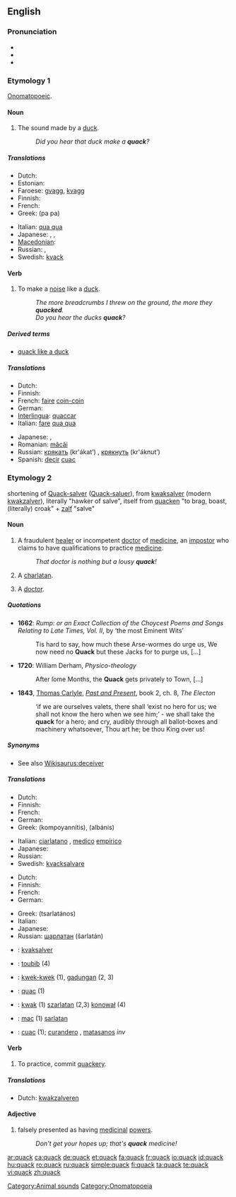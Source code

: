 ==English==

===Pronunciation===
* {{IPA|/kwæk/}}
* {{audio|en-us-quack.ogg|Audio (US)}}
* {{rhymes|æk}}

===Etymology 1===
[[onomatopoeic|Onomatopoeic]].

====Noun====
{{en-noun}}

# The sound made by a [[duck]].
#: ''Did you hear that duck make a '''quack'''?''

=====Translations=====
{{trans-top|sound made by a duck}}
* Dutch: {{t+|nl|kwak}}
* Estonian: {{t+|et|prääks}}
* Faroese: [[gvagg]], [[kvagg]]
* Finnish: {{t-|fi|kvaak}}
* French: {{t+|fr|coin-coin}}
* Greek: {{t|el|πα πα|sc=Grek}} (pa pa)
{{trans-mid}}
* Italian: [[qua qua]] {{m}}
* Japanese: {{t|ja|ガー ガー|tr=gā-gā|sc=Jpan}}, {{t|ja|クェッ クェッ|tr=quek-quek|sc=Jpan}}, {{t|ja|クワッ クワッ|tr=quwak-quwak|sc=Jpan}}
* [[Macedonian]]: {{t|mk|квак|tr=kvák|sc=Cyrl}}
* Russian: {{t-|ru|кря-кря|tr=kr'a-kr'a|sc=Cyrl}}, {{t+|ru|кряканье|n|tr=kr'ákan'je|sc=Cyrl}}
* Swedish: [[kvack]] {{n}}
{{trans-bottom}}

====Verb====
{{en-verb}}

# To make a [[noise]] like a [[duck]].
#: ''The more breadcrumbs I threw on the ground, the more they '''quacked'''.''
#: ''Do you hear the ducks '''quack'''?''

=====Derived terms=====
* [[quack like a duck‎]]

=====Translations=====
{{trans-top|to make a noise like a duck}}
* Dutch: {{t-|nl|kwaken}}
* Finnish: {{t-|fi|vaakkua}}
* French: [[faire]] [[coin-coin]]
* German: {{t+|de|quaken}}
* [[Interlingua]]: [[quaccar]]
* Italian: [[fare]] [[qua qua]]
{{trans-mid}}
* Japanese: {{qualifier|duck}} {{t|ja|ガーガーと鳴く|tr=gā-gā to naku|sc=Jpan}}, {{qualifier|colloquial|human}} {{t|ja|ガヤガヤしゃべる|tr=gayagaya shaberu|sc=Jpan}}
* Romanian: [[măcăi]]
* Russian: [[крякать]] (kr'ákat’) {{impf}}, [[крякнуть]] (kr'áknut’) {{pf}}
* Spanish: [[decir]] [[cuac]]
{{trans-bottom}}

===Etymology 2===
{{wikipedia}}
shortening of  [[Quack-salver]] ([[Quack-saluer]]), from {{etyl|dum}} [[kwaksalver]] (modern [[kwakzalver]]), literally "hawker of salve", itself from [[quacken]] "to brag, boast, (literally) croak" + [[zalf]] "salve" 

====Noun====
{{en-noun}}

# A fraudulent [[healer]] or incompetent [[doctor]] of [[medicine]], an [[impostor]] who claims to have qualifications to practice [[medicine]].
#: ''That doctor is nothing but a lousy '''quack'''!''
# A [[charlatan]]. <!-- #:''What a '''quack''' he is, saying that's an organic [[Viagra]]™ !'' -->
# {{slang}} A [[doctor]].

=====Quotations=====
* '''1662''': ''Rump: or an Exact Collection of the Choycest Poems and Songs Relating to Late Times, Vol. II'', by ‘the most Eminent Wits’
*: Tis hard to say, how much these Arse-wormes do urge us, We now need no '''Quack''' but these Jacks for to purge us, [...]
* '''1720''': William Derham, ''Physico-theology''
*: After ſome Months, the '''Quack''' gets privately to Town, [...]
* '''1843''', [[:w:Thomas Carlyle|Thomas Carlyle]], ''[[:w:Past and Present (book)|Past and Present]]'', book 2, ch. 8, ''The Electon''
*: ‘if we are ourselves valets, there shall ‘exist no hero for us; we shall not know the hero when we see him;’ - we shall take the '''quack''' for a hero; and cry, audibly through all ballot-boxes and machinery whatsoever, Thou art he; be thou King over us!

=====Synonyms=====
* See also [[Wikisaurus:deceiver]]

=====Translations=====
{{trans-top|fraudulent or incompetent doctor of medicine}}
* Dutch: {{t+|nl|kwakzalver|m}}
* Finnish: {{t+|fi|puoskari}}
* French: {{t+|fr|charlatan|m}}
* German: {{t+|de|Quacksalber|m}}
* Greek: {{t|el|κομπογιαννίτης|m|sc=Grek}} (kompoyannítis), {{t|el|αλμπάνης|m|sc=Grek}} (albánis)
{{trans-mid}}
* Italian: [[ciarlatano]] {{m}}, [[medico]] [[empirico]] {{m}}
* Japanese: {{t|ja|やぶ医者|tr=yabuisha|sc=Jpan}}
* Russian: {{t+|ru|шарлатан|m|tr=šarlatán|sc=Cyrl}}
* Swedish: [[kvacksalvare]] {{c}}
{{trans-bottom}}

{{trans-top|charlatan}}
* Dutch: {{t+|nl|kwakzalver|m}}
* Finnish: {{t+|fi|huijari}}
* French: {{t+|fr|charlatan|m}}
* German: {{t+|de|Quacksalber|m}}
{{trans-mid}}
* Greek: {{t|el|τσαρλατάνος|m|sc=Grek}} (tsarlatános)
* Italian: {{t+|it|ciarlatano|m}}
* Japanese: {{t|ja|ペテン師|tr=peten-shi|sc=Jpan}}
* Russian: [[шарлатан]] (šarlatán) {{m}}
{{trans-bottom}}

{{trans-top|doctor}}
{{trans-mid}}
{{trans-bottom}}

{{checktrans-top}}
* {{ttbc|Danish}}: [[kvaksalver]] {{m}}
* {{ttbc|French}}: [[toubib]] {{m}} (4)
* {{ttbc|Indonesian}}: [[kwek-kwek]] (1), [[gadungan]] (2, 3)
* {{ttbc|Interlingua}}: [[quac]] (1)
{{trans-mid}}
* {{ttbc|Polish}}: [[kwak]] (1) [[szarlatan]] (2,3) [[konował]] (4)
* {{ttbc|Romanian}}: [[mac]] (1) [[şarlatan]] {{m}}
* {{ttbc|Spanish}}: [[cuac]] (1); [[curandero]] {{m}}, [[matasanos]] {{m}} ''inv''
{{trans-bottom}}

====Verb====
{{en-verb}}

# To practice, commit [[quackery]].

=====Translations=====
* Dutch: [[kwakzalveren]]

====Adjective====
{{en-adj|-}}

# falsely presented as having [[medicinal]] [[power]]s.
#:''Don't get your hopes up; that's '''quack''' medicine!''

[[Category:Animal sounds]]
[[Category:Onomatopoeia]]

[[ar:quack]]
[[ca:quack]]
[[de:quack]]
[[et:quack]]
[[fa:quack]]
[[fr:quack]]
[[io:quack]]
[[id:quack]]
[[hu:quack]]
[[ro:quack]]
[[ru:quack]]
[[simple:quack]]
[[fi:quack]]
[[ta:quack]]
[[te:quack]]
[[vi:quack]]
[[zh:quack]]